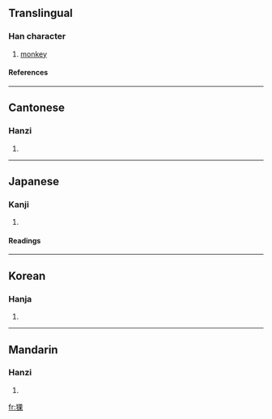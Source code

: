 ==Translingual==
===Han character===
{{Han char|rn=94|rad=犬|as=08|sn=11|four=4629<sub>4</sub>|canj=大竹田木 (KHWD)}}
# [[monkey]]
====References====
{{Han ref|kx=0713.110|dkj=20483|dj=1125.060|hdz=21353.020|uh=7313|ud=29459|bh=B274|bd=45684}}

----
==Cantonese==
===Hanzi===
{{yue-hanzi|jyut=|y=gwo2}}
# {{defn|Cantonese}}

----
==Japanese==
===Kanji===
{{ja-kanji|grade=|rs=犬08}}
# {{defn|Japanese}} 
====Readings====
{{ja-readings|on=[[か]] (ka)|kun=}}

----
==Korean==
===Hanja===
{{ko-hanja|hangeul=과|eumhun=|rv=gwa|mr=kwa|y=kwa}}
# {{defn|Korean}}

----
==Mandarin==
===Hanzi===
{{cmn-hanzi|pin=[[guǒ]] ([[guo3]]), [[luǒ]] ([[luo3]])|wg=kuo<sup>3</sup>, lo<sup>3</sup>}}
# {{defn|Mandarin}}

[[fr:猓]]